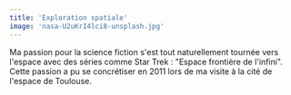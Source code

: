 ```yaml
---
title: 'Exploration spatiale'
image: 'nasa-U2uKrI4lci8-unsplash.jpg'
---
```


Ma passion pour la science fiction s'est tout naturellement tournée vers l'espace avec des séries comme Star Trek :
"Espace frontière de l'infini". Cette passion a pu se concrétiser en 2011 lors de ma visite à la cité de l'espace de Toulouse.
